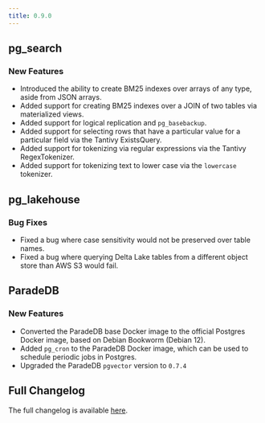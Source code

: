 ```yaml
---
title: 0.9.0
---
```


## pg_search

### New Features

- Introduced the ability to create BM25 indexes over arrays of any type, aside from JSON arrays.
- Added support for creating BM25 indexes over a JOIN of two tables via materialized views.
- Added support for logical replication and `pg_basebackup`.
- Added support for selecting rows that have a particular value for a particular field via the Tantivy ExistsQuery.
- Added support for tokenizing via regular expressions via the Tantivy RegexTokenizer.
- Added support for tokenizing text to lower case via the `lowercase` tokenizer.

## pg_lakehouse

### Bug Fixes

- Fixed a bug where case sensitivity would not be preserved over table names.
- Fixed a bug where querying Delta Lake tables from a different object store than AWS S3 would fail.

## ParadeDB

### New Features

- Converted the ParadeDB base Docker image to the official Postgres Docker image, based on Debian Bookworm (Debian 12).
- Added `pg_cron` to the ParadeDB Docker image, which can be used to schedule periodic jobs in Postgres.
- Upgraded the ParadeDB `pgvector` version to `0.7.4`

## Full Changelog

The full changelog is available [here](https://github.com/paradedb/paradedb/releases/tag/v0.9.0).
